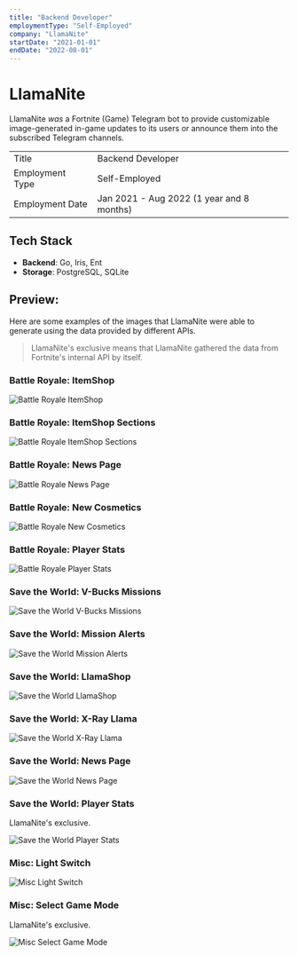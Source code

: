 ```yaml
---
title: "Backend Developer"
employmentType: "Self-Employed"
company: "LlamaNite"
startDate: "2021-01-01"
endDate: "2022-08-01"
---
```


# LlamaNite

LlamaNite _was_ a Fortnite (Game) Telegram bot to provide customizable image-generated in-game updates to its users or announce them into the subscribed Telegram channels.

|                 |                                           |
| --------------- | ----------------------------------------- |
| Title           | Backend Developer                         |
| Employment Type | Self-Employed                             |
| Employment Date | Jan 2021 - Aug 2022 (1 year and 8 months) |

## Tech Stack

- **Backend**: Go, Iris, Ent
- **Storage**: PostgreSQL, SQLite

## Preview:

Here are some examples of the images that LlamaNite were able to generate using the data provided by different APIs.

> LlamaNite's exclusive means that LlamaNite gathered the data from Fortnite's internal API by itself.

### Battle Royale: ItemShop

![Battle Royale ItemShop](/exp/llamanite/1-br-itemshop.png)

### Battle Royale: ItemShop Sections

![Battle Royale ItemShop Sections](/exp/llamanite/2-br-itemshop-sections.jpg)

### Battle Royale: News Page

![Battle Royale News Page](/exp/llamanite/3-br-news.jpg)

### Battle Royale: New Cosmetics

![Battle Royale New Cosmetics](/exp/llamanite/4-br-new-cosmetics.jpg)

### Battle Royale: Player Stats

![Battle Royale Player Stats](/exp/llamanite/5-br-stats.jpg)

### Save the World: V-Bucks Missions

![Save the World V-Bucks Missions](/exp/llamanite/6-stw-v-bucks-missions.jpg)

### Save the World: Mission Alerts

![Save the World Mission Alerts](/exp/llamanite/7-stw-missions.jpg)

### Save the World: LlamaShop

![Save the World LlamaShop](/exp/llamanite/8-stw-llamashop.jpg)

### Save the World: X-Ray Llama

![Save the World X-Ray Llama](/exp/llamanite/9-stw-x-ray-llama.jpg)

### Save the World: News Page

![Save the World News Page](/exp/llamanite/10-stw-news.jpg)

### Save the World: Player Stats

LlamaNite's exclusive.

![Save the World Player Stats](/exp/llamanite/11-stw-stats.jpg)

### Misc: Light Switch

![Misc Light Switch](/exp/llamanite/12-misc-lightswitch.jpg)

### Misc: Select Game Mode

LlamaNite's exclusive.

![Misc Select Game Mode](/exp/llamanite/13-misc-select-game-mode.jpg)
